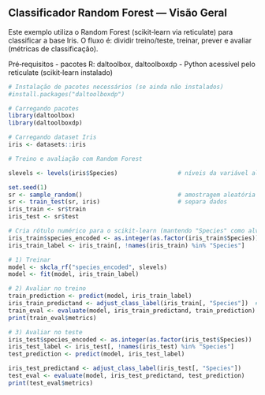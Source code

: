 ## Classificador Random Forest — Visão Geral

Este exemplo utiliza o Random Forest (scikit‑learn via reticulate) para classificar a base Iris.
O fluxo é: dividir treino/teste, treinar, prever e avaliar (métricas de classificação).

Pré‑requisitos
- pacotes R: daltoolbox, daltoolboxdp
- Python acessível pelo reticulate (scikit‑learn instalado)

```r
# Instalação de pacotes necessários (se ainda não instalados)
#install.packages("daltoolboxdp")
```

```r
# Carregando pacotes
library(daltoolbox)
library(daltoolboxdp)
```


```r
# Carregando dataset Iris
iris <- datasets::iris
```

```r
# Treino e avaliação com Random Forest

slevels <- levels(iris$Species)                 # níveis da variável alvo

set.seed(1)
sr <- sample_random()                           # amostragem aleatória estratificada
sr <- train_test(sr, iris)                      # separa dados
iris_train <- sr$train
iris_test <- sr$test

# Cria rótulo numérico para o scikit‑learn (mantendo "Species" como alvo original)
iris_train$species_encoded <- as.integer(as.factor(iris_train$Species))
iris_train_label <- iris_train[, !names(iris_train) %in% "Species"]

# 1) Treinar
model <- skcla_rf("species_encoded", slevels)
model <- fit(model, iris_train_label)

# 2) Avaliar no treino
train_prediction <- predict(model, iris_train_label)
iris_train_predictand <- adjust_class_label(iris_train[, "Species"])  # rótulos originais
train_eval <- evaluate(model, iris_train_predictand, train_prediction)
print(train_eval$metrics)

# 3) Avaliar no teste
iris_test$species_encoded <- as.integer(as.factor(iris_test$Species))
iris_test_label <- iris_test[, !names(iris_test) %in% "Species"]
test_prediction <- predict(model, iris_test_label)

iris_test_predictand <- adjust_class_label(iris_test[, "Species"])
test_eval <- evaluate(model, iris_test_predictand, test_prediction)
print(test_eval$metrics)
```
